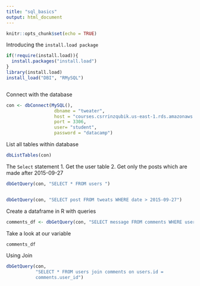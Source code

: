 ---
title: "sql_basics"
output: html_document
---

```{r setup, include=FALSE}
knitr::opts_chunk$set(echo = TRUE)
``` 



Introducing the `install.load package`
```{r}
if(!require(install.load)){
  install.packages("install.load")
}
library(install.load)
install_load("DBI", "RMySQL")
```


```{r}
```



Connect with the database
```{r}
con <- dbConnect(MySQL(), 
                  dbname = "tweater", 
                  host = "courses.csrrinzqubik.us-east-1.rds.amazonaws.com",
                  port = 3306,
                  user= "student",
                  password = "datacamp")

```


List all tables within database
```{r}
dbListTables(con)

```


The `Select` statement
1. Get the user table
2. Get only the posts which are made after 2015-09-27
```{r}
dbGetQuery(con, "SELECT * FROM users ")


dbGetQuery(con, "SELECT post FROM tweats WHERE date > 2015-09-27")
```


Create a dataframe in R with queries


```{r}
comments_df <- dbGetQuery(con, "SELECT message FROM comments WHERE user_id = 7")


```


Take a look at our variable
```{r}

comments_df
```


Using Join 

```{r}

dbGetQuery(con, 
           "SELECT * FROM users join comments on users.id =
           comments.user_id")

```



